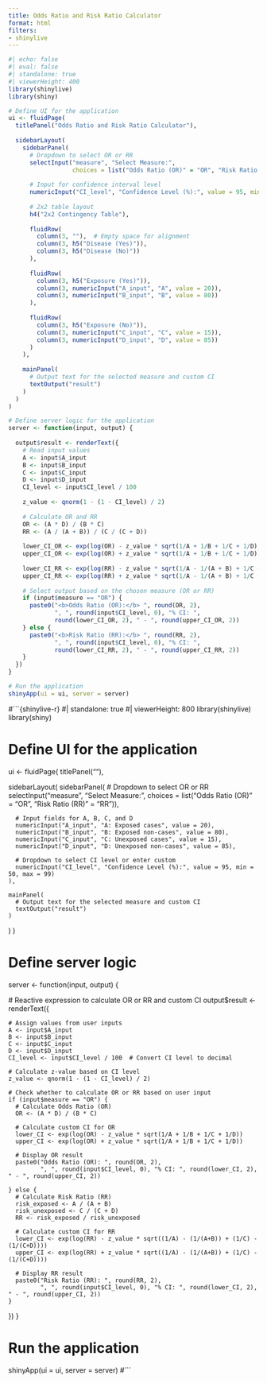 ```yaml
---
title: Odds Ratio and Risk Ratio Calculator
format: html
filters:
- shinylive
---
```

```r
#| echo: false
#| eval: false
#| standalone: true
#| viewerHeight: 400
library(shinylive)
library(shiny)

# Define UI for the application
ui <- fluidPage(
  titlePanel("Odds Ratio and Risk Ratio Calculator"),
  
  sidebarLayout(
    sidebarPanel(
      # Dropdown to select OR or RR
      selectInput("measure", "Select Measure:", 
                  choices = list("Odds Ratio (OR)" = "OR", "Risk Ratio (RR)" = "RR")),
      
      # Input for confidence interval level
      numericInput("CI_level", "Confidence Level (%):", value = 95, min = 50, max = 99),
      
      # 2x2 table layout
      h4("2x2 Contingency Table"),
      
      fluidRow(
        column(3, ""),  # Empty space for alignment
        column(3, h5("Disease (Yes)")),
        column(3, h5("Disease (No)"))
      ),
      
      fluidRow(
        column(3, h5("Exposure (Yes)")),
        column(3, numericInput("A_input", "A", value = 20)),
        column(3, numericInput("B_input", "B", value = 80))
      ),
      
      fluidRow(
        column(3, h5("Exposure (No)")),
        column(3, numericInput("C_input", "C", value = 15)),
        column(3, numericInput("D_input", "D", value = 85))
      )
    ),
    
    mainPanel(
      # Output text for the selected measure and custom CI
      textOutput("result")
    )
  )
)

# Define server logic for the application
server <- function(input, output) {
  
  output$result <- renderText({
    # Read input values
    A <- input$A_input
    B <- input$B_input
    C <- input$C_input
    D <- input$D_input
    CI_level <- input$CI_level / 100
    
    z_value <- qnorm(1 - (1 - CI_level) / 2)
    
    # Calculate OR and RR
    OR <- (A * D) / (B * C)
    RR <- (A / (A + B)) / (C / (C + D))
    
    lower_CI_OR <- exp(log(OR) - z_value * sqrt(1/A + 1/B + 1/C + 1/D))
    upper_CI_OR <- exp(log(OR) + z_value * sqrt(1/A + 1/B + 1/C + 1/D))
    
    lower_CI_RR <- exp(log(RR) - z_value * sqrt(1/A - 1/(A + B) + 1/C - 1/(C + D)))
    upper_CI_RR <- exp(log(RR) + z_value * sqrt(1/A - 1/(A + B) + 1/C - 1/(C + D)))
    
    # Select output based on the chosen measure (OR or RR)
    if (input$measure == "OR") {
      paste0("<b>Odds Ratio (OR):</b> ", round(OR, 2), 
             ", ", round(input$CI_level, 0), "% CI: ", 
             round(lower_CI_OR, 2), " - ", round(upper_CI_OR, 2))
    } else {
      paste0("<b>Risk Ratio (RR):</b> ", round(RR, 2), 
             ", ", round(input$CI_level, 0), "% CI: ", 
             round(lower_CI_RR, 2), " - ", round(upper_CI_RR, 2))
    }
  })
}

# Run the application 
shinyApp(ui = ui, server = server)

```

#```{shinylive-r}
#| standalone: true
#| viewerHeight: 800
library(shinylive)
library(shiny)

# Define UI for the application
ui <- fluidPage(
  titlePanel(""),
  
  sidebarLayout(
    sidebarPanel(
      # Dropdown to select OR or RR
      selectInput("measure", "Select Measure:", 
                  choices = list("Odds Ratio (OR)" = "OR", "Risk Ratio (RR)" = "RR")),
      
      # Input fields for A, B, C, and D
      numericInput("A_input", "A: Exposed cases", value = 20),
      numericInput("B_input", "B: Exposed non-cases", value = 80),
      numericInput("C_input", "C: Unexposed cases", value = 15),
      numericInput("D_input", "D: Unexposed non-cases", value = 85),
      
      # Dropdown to select CI level or enter custom
      numericInput("CI_level", "Confidence Level (%):", value = 95, min = 50, max = 99)
    ),
    
    mainPanel(
      # Output text for the selected measure and custom CI
      textOutput("result")
    )
  )
)

# Define server logic
server <- function(input, output) {
  
  # Reactive expression to calculate OR or RR and custom CI
  output$result <- renderText({
    
    # Assign values from user inputs
    A <- input$A_input
    B <- input$B_input
    C <- input$C_input
    D <- input$D_input
    CI_level <- input$CI_level / 100  # Convert CI level to decimal
    
    # Calculate z-value based on CI level
    z_value <- qnorm(1 - (1 - CI_level) / 2)
    
    # Check whether to calculate OR or RR based on user input
    if (input$measure == "OR") {
      # Calculate Odds Ratio (OR)
      OR <- (A * D) / (B * C)
      
      # Calculate custom CI for OR
      lower_CI <- exp(log(OR) - z_value * sqrt(1/A + 1/B + 1/C + 1/D))
      upper_CI <- exp(log(OR) + z_value * sqrt(1/A + 1/B + 1/C + 1/D))
      
      # Display OR result
      paste0("Odds Ratio (OR): ", round(OR, 2), 
             ", ", round(input$CI_level, 0), "% CI: ", round(lower_CI, 2), " - ", round(upper_CI, 2))
      
    } else {
      # Calculate Risk Ratio (RR)
      risk_exposed <- A / (A + B)
      risk_unexposed <- C / (C + D)
      RR <- risk_exposed / risk_unexposed
      
      # Calculate custom CI for RR
      lower_CI <- exp(log(RR) - z_value * sqrt((1/A) - (1/(A+B)) + (1/C) - (1/(C+D))))
      upper_CI <- exp(log(RR) + z_value * sqrt((1/A) - (1/(A+B)) + (1/C) - (1/(C+D))))
      
      # Display RR result
      paste0("Risk Ratio (RR): ", round(RR, 2), 
             ", ", round(input$CI_level, 0), "% CI: ", round(lower_CI, 2), " - ", round(upper_CI, 2))
    }
  })
}

# Run the application 
shinyApp(ui = ui, server = server)
#```